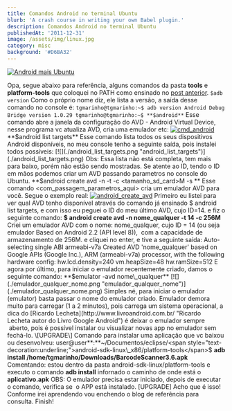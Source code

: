 ```yaml
---
title: Comandos Android no terminal Ubuntu
blurb: 'A crash course in writing your own Babel plugin.'
description: Comandos Android no terminal Ubuntu
publishedAt: '2011-12-31'
image: /assets/img/linux.jpg
category: misc
background: '#D6BA32'
---
```



[![](/images.jpg "Android mais Ubuntu")](/images.jpg)

Opa, segue abaixo para referência, alguns comandos da pasta **tools** e **platform-tools** que coloquei no PATH como ensinado no [post anterior](http://tgmarinho.wordpress.com/2011/12/30/configurando-as-pastas-android-sdk-no-path-do-ubuntu-11-04/ "PATH Androi"). 
``$adb version`` Como o próprio nome diz, ele lista a versão, a saída desse comando no console é: ``tgmarinho@tgmarinho:~$ adb version Android Debug Bridge version 1.0.29 tgmarinho@tgmarinho:~$ **$android**`` Esse comando abre a janela da configuração do AVD - Android Virtual Device, nesse programa vc atualiza AVD, cria uma emulador etc: [![](./cmd_android.png "cmd_android")](./cmd_android.png) **$android list targets** Esse comando lista todos os seus dispositivos Android disponíveis, no meu console tenho a seguinte saída, pois instalei todos possíveis: [![](./android_list_targets.png "android_list_targets")](./android_list_targets.png) Obs: Essa lista não está completa, tem mais para baixo, porém não estão sendo mostradas. Se atente ao ID, tendo o ID em mãos podemos criar um AVD passando parametros no console do Ubuntu. **$android create avd -n <nome> -t <id> -c <tamanho\_sd\_card>M -s ** Esse comando <com\_passagem\_parametros\_aqui> cria um emulador AVD para você. Segue o exemplo real: [![](./android_create_avd.png "android_create_avd")](./android_create_avd.png) Primeiro eu listei para ver qual AVD tenho disponível através do comando já ensinado $ android list targets, e com isso eu peguei o ID do meu último AVD, cujo ID=14. e fiz o seguinte comando: **$ android create avd -n nome\_qualquer -t 14 -c 256M** Criei um emulador AVD com o nome: nome\_qualquer, cujo ID = 14 (ou seja emulador Based on Android 2.2 (API level 8)),  com a capacidade de armazenamento de 256M. e cliquei no enter, e tive a seguinte saída: Auto-selecting single ABI armeabi-v7a Created AVD 'nome\_qualquer' based on Google APIs (Google Inc.), ARM (armeabi-v7a) processor, with the following hardware config: hw.lcd.density=240 vm.heapSize=48 hw.ramSize=512 E agora por último, para iniciar o emulador recentemente criado, damos o seguinte comando: **$emulator -avd nome\_qualquer** [![](./emulador_qualquer_nome.png "emulador_qualquer_nome")](./emulador_qualquer_nome.png) Simples né, para iniciar o emulador (emulator) basta passar o nome do emulador criado. Emulador demora muito para carregar (1 a 2 minutos), pois carrega um sistema operacional, a dica do [Ricardo Lecheta](http://www.livroandroid.com.br/ "Ricardo Lecheta autor do Livro Google Android") é deixar o emulador sempre  aberto, pois é possível instalar ou visualizar novas app no emulador sem fechá-lo. \[UPGRADE\] Comando para instalar uma aplicação que vc baixou ou desenvolveu: user@user**:**~/Documentos/eclipse/<span style="text-decoration:underline;">android-sdk-linux\_x86/platform-tools</span>$ **adb install /home/tgmarinho/Downloads/BarcodeScanner3.6.apk** Comentando: estou dentro da pasta android-sdk-linux/platform-tools e executo o comando **adb install** infornado o caminho de onde está o **aplicativo.apk** OBS: O emulador precisa estar iniciado, depois de executar o comando, verifica se  o APP está instalado. \[UPGRADE\] Acho que é isso! Conforme irei aprendendo vou enchendo o blog de referência para consulta. Finish!

